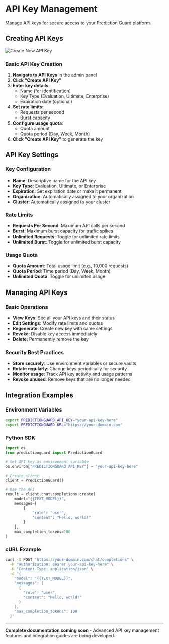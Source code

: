 # API Key Management

Manage API keys for secure access to your Prediction Guard platform.

## Creating API Keys

![Create New API Key](./create-api-key-admin.png)

### Basic API Key Creation

1. **Navigate to API Keys** in the admin panel
2. **Click "Create API Key"**
3. **Enter key details**:
   - Name (for identification)
   - Key Type (Evaluation, Ultimate, Enterprise)
   - Expiration date (optional)
4. **Set rate limits**:
   - Requests per second
   - Burst capacity
5. **Configure usage quota**:
   - Quota amount
   - Quota period (Day, Week, Month)
6. **Click "Create API Key"** to generate the key


## API Key Settings

### Key Configuration
- **Name**: Descriptive name for the API key
- **Key Type**: Evaluation, Ultimate, or Enterprise
- **Expiration**: Set expiration date or make it permanent
- **Organization**: Automatically assigned to your organization
- **Cluster**: Automatically assigned to your cluster

### Rate Limits
- **Requests Per Second**: Maximum API calls per second
- **Burst**: Maximum burst capacity for traffic spikes
- **Unlimited Requests**: Toggle for unlimited rate limits
- **Unlimited Burst**: Toggle for unlimited burst capacity

### Usage Quota
- **Quota Amount**: Total usage limit (e.g., 10,000 requests)
- **Quota Period**: Time period (Day, Week, Month)
- **Unlimited Quota**: Toggle for unlimited usage

## Managing API Keys

### Basic Operations
- **View Keys**: See all your API keys and their status
- **Edit Settings**: Modify rate limits and quotas
- **Regenerate**: Create new key with same settings
- **Revoke**: Disable key access immediately
- **Delete**: Permanently remove the key

### Security Best Practices
- **Store securely**: Use environment variables or secure vaults
- **Rotate regularly**: Change keys periodically for security
- **Monitor usage**: Track API key activity and usage patterns
- **Revoke unused**: Remove keys that are no longer needed

## Integration Examples

### Environment Variables
```bash
export PREDICTIONGUARD_API_KEY="your-api-key-here"
export PREDICTIONGUARD_URL="https://your-domain.com"
```

### Python SDK
```python
import os
from predictionguard import PredictionGuard

# Set API key as environment variable
os.environ["PREDICTIONGUARD_API_KEY"] = "your-api-key-here"

# Create client
client = PredictionGuard()

# Use the API
result = client.chat.completions.create(
    model="{{TEXT_MODEL}}",
    messages=[
        {
            "role": "user",
            "content": "Hello, world!"
        }
    ],
    max_completion_tokens=100
)
```

### cURL Example
```bash
curl -X POST "https://your-domain.com/chat/completions" \
  -H "Authorization: Bearer your-api-key-here" \
  -H "Content-Type: application/json" \
  -d '{
    "model": "{{TEXT_MODEL}}",
    "messages": [
      {
        "role": "user",
        "content": "Hello, world!"
      }
    ],
    "max_completion_tokens": 100
  }'
```

---

**Complete documentation coming soon** - Advanced API key management features and integration guides are being developed.
